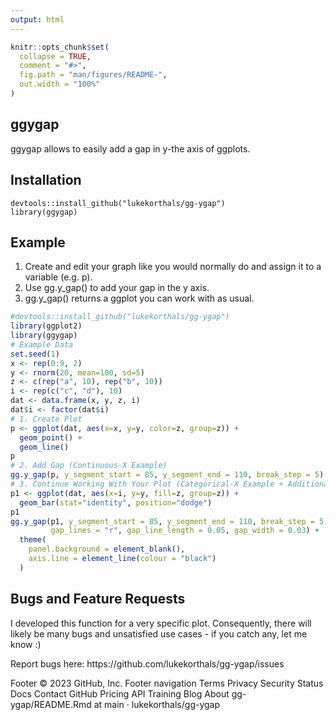 ```yaml
---
output: html
---
```


<!-- README.md is generated from README.Rmd. Please edit that file -->

```r
knitr::opts_chunk$set(
  collapse = TRUE,
  comment = "#>",
  fig.path = "man/figures/README-",
  out.width = "100%"
)
```

## ggygap

<!-- badges: start -->
<!-- badges: end -->

ggygap allows to easily add a gap in y-the axis of ggplots.

## Installation
```
devtools::install_github("lukekorthals/gg-ygap")
library(ggygap)
```

## Example

1.    Create and edit your graph like you would normally do and assign it to a variable (e.g. p). 
2.    Use gg.y_gap() to add your gap in the y axis. 
3.    gg.y_gap() returns a ggplot you can work with as usual.


```r
#devtools::install_github("lukekorthals/gg-ygap")
library(ggplot2)
library(ggygap)
# Example Data
set.seed(1)
x <- rep(0:9, 2)
y <- rnorm(20, mean=100, sd=5)
z <- c(rep("a", 10), rep("b", 10))
i <- rep(c("c", "d"), 10)
dat <- data.frame(x, y, z, i)
dat$i <- factor(dat$i)
# 1. Create Plot
p <- ggplot(dat, aes(x=x, y=y, color=z, group=z)) +
  geom_point() +
  geom_line() 
p
# 2. Add Gap (Continuous-X Example)
gg.y_gap(p, y_segment_start = 85, y_segment_end = 110, break_step = 5)
# 3. Continue Working With Your Plot (Categorical-X Example + Additional Params)
p1 <- ggplot(dat, aes(x=i, y=y, fill=z, group=z)) +
  geom_bar(stat="identity", position="dodge")
p1
gg.y_gap(p1, y_segment_start = 85, y_segment_end = 110, break_step = 5,
         gap_lines = "r", gap_line_length = 0.05, gap_width = 0.03) +
  theme(
    panel.background = element_blank(),
    axis.line = element_line(colour = "black")
  )
```

## Bugs and Feature Requests

I developed this function for a very specific plot. Consequently, there will likely be many bugs and unsatisfied use cases - if you catch any, let me know :) 

Report bugs here: https://github.com/lukekorthals/gg-ygap/issues




Footer
© 2023 GitHub, Inc.
Footer navigation
Terms
Privacy
Security
Status
Docs
Contact GitHub
Pricing
API
Training
Blog
About
gg-ygap/README.Rmd at main · lukekorthals/gg-ygap